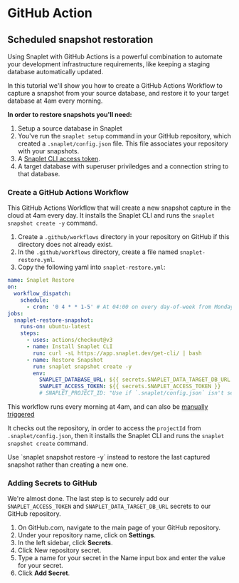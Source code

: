 
# GitHub Action

## Scheduled snapshot restoration

Using Snaplet with GitHub Actions is a powerful combination to automate your development infrastructure requirements, like keeping a staging database automatically updated.

In this tutorial we'll show you how to create a GitHub Actions Workflow to capture a snapshot from your source database, and restore it to your target database at 4am every morning.

**In order to restore snapshots you'll need:**

1. Setup a source database in Snaplet
2. You've run the `snaplet setup` command in your GitHub repository, which created a `.snaplet/config.json` file. This file associates your repository with your snapshots.
3. A [Snaplet CLI access token](https://app.snaplet.dev/access-token/cli).
4. A target database with superuser priviledges and a connection string to that database.

### Create a GitHub Actions Workflow

This GitHub Actions Workflow that will create a new snapshot capture in the cloud at 4am every day.
It installs the Snaplet CLI and runs the `snaplet snapshot create -y` command.

1. Create a `.github/workflows` directory in your repository on GitHub if this directory does not already exist.
2. In the `.github/workflows` directory, create a file named `snaplet-restore.yml`.
3. Copy the following yaml into `snaplet-restore.yml`:

```yaml .github/workflows/snaplet-restore.yml
name: Snaplet Restore
on:
  workflow_dispatch:
    schedule:
      - cron: '0 4 * * 1-5' # At 04:00 on every day-of-week from Monday through Friday.
jobs:
  snaplet-restore-snapshot:
    runs-on: ubuntu-latest
    steps:
      - uses: actions/checkout@v3
      - name: Install Snaplet CLI
        run: curl -sL https://app.snaplet.dev/get-cli/ | bash
      - name: Restore Snapshot
        run: snaplet snapshot create -y
        env:
          SNAPLET_DATABASE_URL: ${{ secrets.SNAPLET_DATA_TARGET_DB_URL }}
          SNAPLET_ACCESS_TOKEN: ${{ secrets.SNAPLET_ACCESS_TOKEN }}
          # SNAPLET_PROJECT_ID: "Use if `.snaplet/config.json` isn't setup."
```

This workflow runs every morning at 4am, and can also be [manually triggered](https://docs.github.com/en/actions/managing-workflow-runs/manually-running-a-workflow#running-a-workflow)

It checks out the repository, in order to access the `projectId` from `.snaplet/config.json`, then it installs the Snaplet CLI and runs the `snaplet snapshot create` command.

<Callout type="info">
Use `snaplet snapshot restore -y` instead to restore the last captured snapshot rather than creating a new one.
</Callout>

### Adding Secrets to GitHub

We're almost done. The last step is to securely add our `SNAPLET_ACCESS_TOKEN` and `SNAPLET_DATA_TARGET_DB_URL` secrets to our GitHub repository.

1. On GitHub.com, navigate to the main page of your GitHub repository.
2. Under your repository name, click on **Settings**.
3. In the left sidebar, click **Secrets**.
4. Click New repository secret.
5. Type a name for your secret in the Name input box and enter the value for your secret.
7. Click **Add Secret**.
